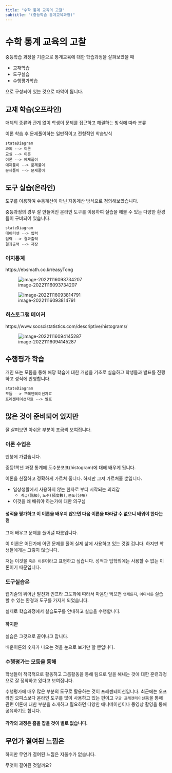 ```yaml
---
title: "수학 통계 교육의 고찰"
subtitle: "(중등학습 통계교육과정)"
---
```


# 수학 통계 교육의 고찰


 중등학습 과정을 기준으로 통계교육에 대한 학습과정을 살펴보았을 때 

- 교재학습
- 도구실습
- 수행평가학습

으로 구성되어 있는 것으로 파악이 됩니다. 



## 교재 학습(오프라인) 

매체의 종류와 관계 없이 학생이 문제를 접근하고 해결하는 방식에 따라 분류 

이론 학습 후 문제풀이하는 일반적이고 전형적인 학습방식 

```mermaid
stateDiagram
과외 --> 이론 
교실 --> 이론
이론 --> 예제풀이 
예제풀이 --> 문제풀이 
문제풀이 --> 문제풀이 
```

## 도구 실습(온라인) 

도구를 이용하여 수동계산이 아닌 자동계산 방식으로 정의해보았습니다. 

중등과정의 경우 잘 만들어진 온라인 도구를 이용하여 실습을 해볼 수 있는 다양한 환경들이 구비되어 있습니다. 

```mermaid
stateDiagram
데이터셋 --> 입력 
입력 --> 결과출력 
결과출력 --> 저장 
```

### 이지통계

https://ebsmath.co.kr/easyTong

![image-20221116093734207](assets/image-20221116093734207.png)



![image-20221116093814791](assets/image-20221116093814791.png)

### 히스토그램 메이커 

https://www.socscistatistics.com/descriptive/histograms/

![image-20221116094145287](assets/image-20221116094145287.png)


## 수행평가 학습 

개인 또는 모둠을 통해 해당 학습에 대한 개념을 기초로 실습하고 학생들과 발표를 진행하고 성적에 반영합니다. 

```mermaid
stateDiagram 
모둠 --> 프레젠테이션자료 
프레젠테이션자료 --> 발표 
```

## 많은 것이 준비되어 있지만 

잘 살펴보면 아쉬운 부분이 조금씩 보여집니다. 

### 이론 수업은 

멘붕에 가깝습니다. 

중등1학년 과정 통계에 도수분포표(histogram)에 대해 배우게 됩니다. 

이론을 친절하고 정확하게 가르쳐 줍니다. 하지만 그져 가르쳐줄 뿐입니다. 

- 일상생활에서 사용하지 않는 한자로 부터 시작되는 괴리감
  -  `계급(階級)`, `도수(頻度數)`, `분포(分布)`

- 이것을 왜 배워야 하는가에 대한 의구심

#### 성적을 평가하고 이 이론을 배우지 않으면 다음 이론을 따라갈 수 없으니 배워야 한다는 점

그저 배우고 문제를 풀어낼 따름입니다. 

이 이론은 어딘가에 어떤 문제를 풀어 실제 삶에 사용하고 있는 것일 겁니다. 하지만 학생들에게는 그렇지 않습니다. 

저는 이것을 `죽은 이론`이라고 표현하고 싶습니다. 성적과 입학외에는 사용할 수 없는 이론이기 때문입니다.

  

### 도구실습은 

웹기술의 뛰어난 발전과 인프라 고도화에 따라서 마음만 먹으면 `언제든지`, `어디서든` 실습할 수 있는 환경과 도구를 가지게 되었습니다. 

실제로 학습과정에서 실습도구를 안내하고 실습을 수행합니다. 

#### 하지만 

실습은 그것으로 끝이나고 맙니다. 

배운이론의 숫자가 나오는 것을 눈으로 보기만 할 뿐입니다. 



### 수행평가는 모둠을 통해  

학생들이 적극적으로 활동하고 그룹활동을 통해 팀으로 일을 해내는 것에 대한 훈련과정으로 잘 정착하고 있다고 보여집니다. 

수행평가에 매우 많은 부분의 도구로 활용하는 것이 프레젠테이션입니다. 최근에는 오프라인 오피스보다 온라인 도구를 많이 사용하고 있는 편이고 `구글 프레젠테이션`등을 통해 관련 이론에 대한 부분을 소개하고 필요하면 다양한 애니메이션이나 동영상 촬영을 통해 공유하기도 합니다. 



#### 각각의 과정은 흠을 잡을 것이 별로 없습니다.  



## 무언가 결여된 느낌은 

하지만 무언가 결여된 느낌은 지울수가 없습니다. 

무엇이 결여된 것일까요?




